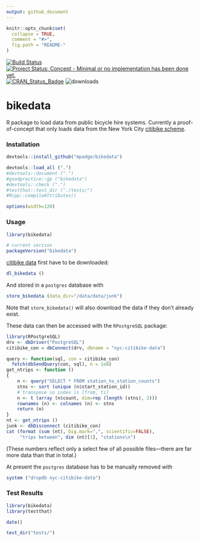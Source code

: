 ```yaml
---
output: github_document
---
```


<!-- README.md is generated from README.Rmd. Please edit that file -->

```r
knitr::opts_chunk$set(
  collapse = TRUE,
  comment = "#>",
  fig.path = "README-"
)
```

[![Build Status](https://travis-ci.org/mpadge/bikedata.svg)](https://travis-ci.org/mpadge/bikedata) 
[![Project Status: Concept - Minimal or no implementation has been done yet.](http://www.repostatus.org/badges/0.1.0/concept.svg)](http://www.repostatus.org/#concept)
[![CRAN_Status_Badge](http://www.r-pkg.org/badges/version/bikedata)](http://cran.r-project.org/web/packages/bikedata) 
![downloads](http://cranlogs.r-pkg.org/badges/grand-total/bikedata)

# bikedata

R package to load data from public bicycle hire systems. Currently a
proof-of-concept that only loads data from the New York City [citibike
scheme](https://www.citibikenyc.com/).


### Installation

```r
devtools::install_github("mpadge/bikedata")
```
```r
devtools::load_all (".")
#devtools::document (".")
#goodpractice::gp ("bikedata")
#devtools::check (".")
#testthat::test_dir ("./tests/")
#Rcpp::compileAttributes()
```

```r
options(width=120)
```

### Usage

```r
library(bikedata)

# current verison
packageVersion("bikedata")
```

[citibike data](https://www.citibikenyc.com/system-data) first have to be
downloaded:
```r
dl_bikedata ()
```
And stored in a `postgres` database with
```r
store_bikedata (data_dir="/data/data/junk")
```
Note that `store_bikedata()` will also download the data if they don't already
exist.

These data can then be accessed with the `RPostgreSQL` package:
```r
library(RPostgreSQL)
drv <- dbDriver("PostgreSQL")
citibike_con = dbConnect(drv, dbname = "nyc-citibike-data")

query <- function(sql, con = citibike_con) 
  fetch(dbSendQuery(con, sql), n = 1e8)
get_ntrips <- function ()
{
    n <- query("SELECT * FROM station_to_station_counts")
    stns <- sort (unique (n$start_station_id))
    # transpose so index is [from, ti]
    n <- t (array (n$count, dim=rep (length (stns), 2)))
    rownames (n) <- colnames (n) <- stns
    return (n)
}
nt <- get_ntrips ()
junk <- dbDisconnect (citibike_con)
cat (format (sum (nt), big.mark=",", scientific=FALSE), 
     "trips between", dim (nt)[1], "stations\n")
```
(These numbers reflect only a select few of all possible files---there are far
more data than that in total.)

At present the `postgres` database has to be manually removed with
```r
system ("dropdb nyc-citibike-data")
```

### Test Results

```r
library(bikedata)
library(testthat)

date()

test_dir("tests/")
```
